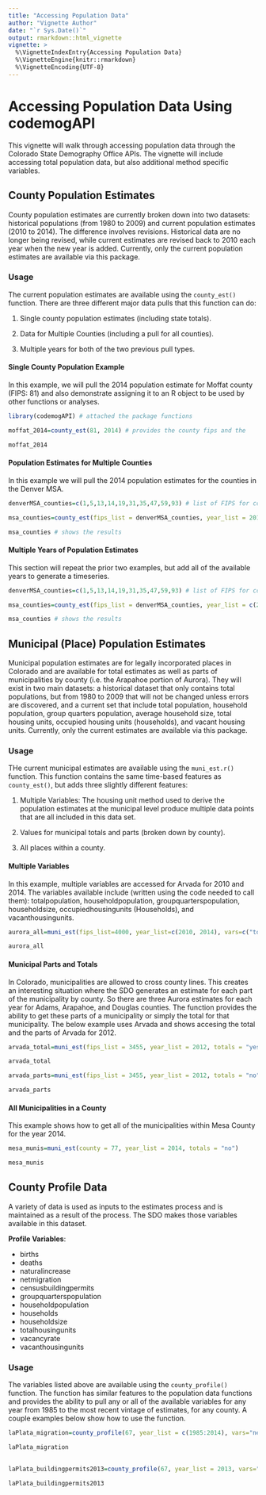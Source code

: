 ```yaml
---
title: "Accessing Population Data"
author: "Vignette Author"
date: "`r Sys.Date()`"
output: rmarkdown::html_vignette
vignette: >
  %\VignetteIndexEntry{Accessing Population Data}
  %\VignetteEngine{knitr::rmarkdown}
  %\VignetteEncoding{UTF-8}
---
```


# Accessing Population Data Using codemogAPI

This vignette will walk through accessing population data through the Colorado State Demography Office APIs. The vignette will include accessing total population data, but also additional method specific variables.

## County Population Estimates

County population estimates are currently broken down into two datasets: historical populations (from 1980 to 2009) and current population estimates (2010 to 2014).  The difference involves revisions.  Historical data are no longer being revised, while current estimates are revised back to 2010 each year when the new year is added.  Currently, only the current population estimates are available via this package.

### Usage

The current population estimates are available using the `county_est()` function.  There are three different major data pulls that this function can do:

1. Single county population estimates (including state totals).

2. Data for Multiple Counties (including a pull for all counties).

3. Multiple years for both of the two previous pull types.


#### Single County Population Example

In this example, we will pull the 2014 population estimate for Moffat county (FIPS: 81) and also demonstrate assigning it to an R object to be used by other functions or analyses.

```r
library(codemogAPI) # attached the package functions

moffat_2014=county_est(81, 2014) # provides the county fips and the 

moffat_2014

```

#### Population Estimates for Multiple Counties

In this example we will pull the 2014 population estimates for the counties in the Denver MSA.

```r

denverMSA_counties=c(1,5,13,14,19,31,35,47,59,93) # list of FIPS for counties in the 10-county Denver MSA

msa_counties=county_est(fips_list = denverMSA_counties, year_list = 2014) # pulls data for those counties

msa_counties # shows the results

```

#### Multiple Years of Population Estimates

This section will repeat the prior two examples, but add all of the available years to generate a timeseries.

```r

denverMSA_counties=c(1,5,13,14,19,31,35,47,59,93) # list of FIPS for counties in the 10-county Denver MSA

msa_counties=county_est(fips_list = denverMSA_counties, year_list = c(2010:2014)) # pulls data for those counties

msa_counties # shows the results

```

## Municipal (Place) Population Estimates

Municipal population estimates are for legally incorporated places in Colorado and are available for total estimates as well as parts of municipalities by county (i.e. the Arapahoe portion of Aurora).  They will exist in two main datasets: a historical dataset that only contains total populations, but from 1980 to 2009 that will not be changed unless errors are discovered, and a current set that include total population, household population, group quarters population, average household size, total housing units, occupied housing units (households), and vacant housing units. Currently, only the current estimates are available via this package.

### Usage

THe current municipal estimates are available using the `muni_est.r()` function. This function contains the same time-based features as `county_est()`, but adds three slightly different features:

1. Multiple Variables: The housing unit method used to derive the population estimates at the municipal level produce multiple data points that are all included in this data set. 

2. Values for municipal totals and parts (broken down by county).

3. All places within a county.

#### Multiple Variables

In this example, multiple variables are accessed for Arvada for 2010 and 2014.  The variables available include (written using the code needed to call them): totalpopulation, householdpopulation, groupquarterspopulation, householdsize, occupiedhousingunits (Households), and vacanthousingunits.

```r

aurora_all=muni_est(fips_list=4000, year_list=c(2010, 2014), vars=c("totalpopulation","totalhousingunits", "occupiedhousingunits"))

aurora_all
```


#### Municipal Parts and Totals

In Colorado, municipalities are allowed to cross county lines.  This creates an interesting situation where the SDO generates an estimate for each part of the municipality by county.  So there are three Aurora estimates for each year for Adams, Arapahoe, and Douglas counties.  The function provides the ability to get these parts of a municipality or simply the total for that municipality.  The below example uses Arvada and shows accesing the total and the parts of Arvada for 2012.

```r
arvada_total=muni_est(fips_list = 3455, year_list = 2012, totals = "yes")

arvada_total

arvada_parts=muni_est(fips_list = 3455, year_list = 2012, totals = "no")

arvada_parts

```

#### All Municipalities in a County

This example shows how to get all of the municipalities within Mesa County for the year 2014.  

```r
mesa_munis=muni_est(county = 77, year_list = 2014, totals = "no")

mesa_munis

```

## County Profile Data

A variety of data is used as inputs to the estimates process and is maintained as a result of the process.  The SDO makes those variables available in this dataset.

**Profile Variables**:

  - births
  - deaths
  - naturalincrease
  - netmigration
  - censusbuildingpermits
  - groupquarterspopulation
  - householdpopulation
  - households
  - householdsize
  - totalhousingunits
  - vacancyrate
  - vacanthousingunits
  
### Usage

The variables listed above are available using the `county_profile()` function.  The function has similar features to the population data functions and provides the ability to pull any or all of the available variables for any year from 1985 to the most recent vintage of estimates, for any county.  A couple examples below show how to use the function.

```r

laPlata_migration=county_profile(67, year_list = c(1985:2014), vars="netmigration")

laPlata_migration
 
```

```r

laPlata_buildingpermits2013=county_profile(67, year_list = 2013, vars="censusbuildingpermits")

laPlata_buildingpermits2013
 
```

